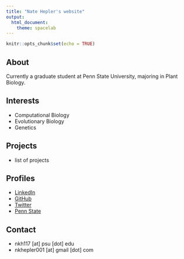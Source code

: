 ```yaml
---
title: "Nate Hepler's website"
output: 
  html_document:
    theme: spacelab
---
```


```r
knitr::opts_chunk$set(echo = TRUE)
```

## About

Currently a graduate student at Penn State University, majoring in Plant Biology.

## Interests

- Computational Biology
- Evolutionary Biology
- Genetics

## Projects

- list of projects

## Profiles

- [LinkedIn](https://www.linkedin.com/in/nathankhepler/)
- [GitHub](https://github.com/nkhepler)
- [Twitter](https://twitter.com/nate_hepler)
- [Penn State](https://www.huck.psu.edu/people/nathan-hepler)

## Contact

- nkh117 [at] psu [dot] edu
- nkhepler001 [at] gmail [dot] com
